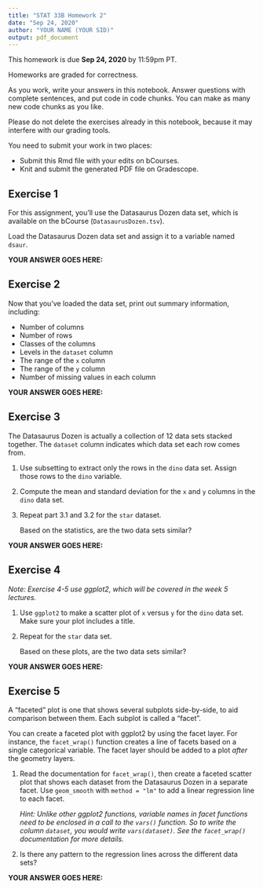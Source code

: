 ```yaml
---
title: "STAT 33B Homework 2"
date: "Sep 24, 2020"
author: "YOUR NAME (YOUR SID)"
output: pdf_document
---
```


This homework is due __Sep 24, 2020__ by 11:59pm PT.

Homeworks are graded for correctness. 

As you work, write your answers in this notebook. Answer questions with
complete sentences, and put code in code chunks. You can make as many new code
chunks as you like.

Please do not delete the exercises already in this notebook, because it may
interfere with our grading tools.

You need to submit your work in two places:

* Submit this Rmd file with your edits on bCourses.
* Knit and submit the generated PDF file on Gradescope.

Exercise 1
----------

For this assignment, you'll use the Datasaurus Dozen data set, which is
available on the bCourse (`DatasaurusDozen.tsv`).

Load the Datasaurus Dozen data set and assign it to a variable named `dsaur`.

**YOUR ANSWER GOES HERE:**



Exercise 2
----------

Now that you've loaded the data set, print out summary information, including:

+ Number of columns
+ Number of rows
+ Classes of the columns
+ Levels in the `dataset` column
* The range of the `x` column
* The range of the `y` column
* Number of missing values in each column

**YOUR ANSWER GOES HERE:**



Exercise 3
----------

The Datasaurus Dozen is actually a collection of 12 data sets stacked together.
The `dataset` column indicates which data set each row comes from.

1. Use subsetting to extract only the rows in the `dino` data set. Assign those
   rows to the `dino` variable.

2. Compute the mean and standard deviation for the `x` and `y` columns in the
   `dino` data set.

3. Repeat part 3.1 and 3.2 for the `star` dataset.

   Based on the statistics, are the two data sets similar?

**YOUR ANSWER GOES HERE:**




Exercise 4
----------

_Note: Exercise 4-5 use ggplot2, which will be covered in the week 5 lectures._

1. Use `ggplot2` to make a scatter plot of `x` versus `y` for the `dino` data
   set. Make sure your plot includes a title.

2. Repeat for the `star` data set.

   Based on these plots, are the two data sets similar?

**YOUR ANSWER GOES HERE:**




Exercise 5
----------

A "faceted" plot is one that shows several subplots side-by-side, to aid
comparison between them. Each subplot is called a "facet".

You can create a faceted plot with ggplot2 by using the facet layer. For
instance, the `facet_wrap()` function creates a line of facets based on a
single categorical variable. The facet layer should be added to a plot _after_
the geometry layers.

1.  Read the documentation for `facet_wrap()`, then create a faceted scatter
    plot that shows each dataset from the Datasaurus Dozen in a separate facet.
    Use `geom_smooth` with `method = "lm"` to add a linear regression line to
    each facet.

    _Hint: Unlike other ggplot2 functions, variable names in facet functions
    need to be enclosed in a call to the `vars()` function. So to write the
    column `dataset`, you would write `vars(dataset)`. See the `facet_wrap()`
    documentation for more details._

2. Is there any pattern to the regression lines across the different data sets?

**YOUR ANSWER GOES HERE:**


